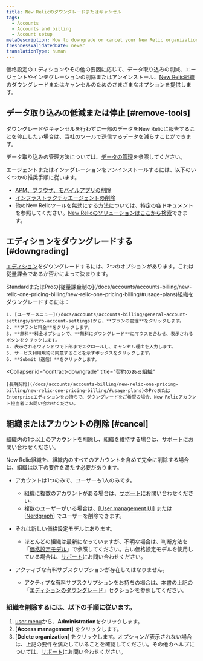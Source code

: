 ```yaml
---
title: New Relicのダウングレードまたはキャンセル
tags:
  - Accounts
  - Accounts and billing
  - Account setup
metaDescription: How to downgrade or cancel your New Relic organization.
freshnessValidatedDate: never
translationType: human
---
```


価格設定のエディションやその他の要因に応じて、データ取り込みの削減、エージェントやインテグレーションの削除またはアンインストール、[New Relic組織](/docs/accounts/accounts-billing/new-relic-one-pricing-users/new-relic-account-structure)のダウングレードまたはキャンセルのためのさまざまなオプションを提供します。

## データ取り込みの低減または停止 [#remove-tools]

ダウングレードやキャンセルを行わずに一部のデータをNew Relicに報告することを停止したい場合は、当社のツールで送信するデータを減らすことができます。

データ取り込みの管理方法については、[データの管理](/docs/telemetry-data-platform/get-data-new-relic/manage-data/manage-your-data)を参照してください。

エージェントまたはインテグレーションをアンインストールするには、以下のいくつかの推奨手順に従います。

* [APM、ブラウザ、モバイルアプリの削除](/docs/apm/new-relic-apm/maintenance/remove-applications-new-relic/)
* [インフラストラクチャエージェントの削除](/docs/infrastructure/install-infrastructure-agent/update-or-uninstall/uninstall-infrastructure-agent/)
* 他のNew Relicツールを無効にする方法については、特定の各ドキュメントを参照してください。[New Relicのソリューションはここから検索](https://newrelic.com/instant-observability/)できます。

## エディションをダウングレードする [#downgrading]

[エディション](/docs/accounts/accounts-billing/new-relic-one-pricing-billing/new-relic-one-pricing-billing/#editions)をダウングレードするには、2つのオプションがあります。これは従量課金であるか否かによって決まります。

<CollapserGroup>
  <Collapser
    id="payg-downgrade"
    title="従量課金制の組織"
  >
    StandardまたはProの[従量課金制の](/docs/accounts/accounts-billing/new-relic-one-pricing-billing/new-relic-one-pricing-billing/#usage-plans)組織をダウングレードするには：

    1. [ユーザーメニュー](/docs/accounts/accounts-billing/general-account-settings/intro-account-settings)から、**プランの管理**をクリックします。
    2. **プランと料金**をクリックします。
    3. **無料**料金オプションで、**無料にダウングレード**にマウスを合わせ、表示されるボタンをクリックします。
    4. 表示されるウィンドウで下部までスクロールし、キャンセル理由を入力します。
    5. サービス利用規約に同意することを示すボックスをクリックします。
    6. **Submit（送信）**をクリックします。
  </Collapser>

  <Collapser
    id="contract-downgrade"
    title="契約のある組織"
  >
    [長期契約](/docs/accounts/accounts-billing/new-relic-one-pricing-billing/new-relic-one-pricing-billing/#usage-plans)のProまたはEnterpriseエディションをお持ちで、ダウングレードをご希望の場合、New Relicアカウント担当者にお問い合わせください。
  </Collapser>
</CollapserGroup>

## 組織またはアカウントの削除 [#cancel]

組織内の1つ以上のアカウントを削除し、組織を維持する場合は、[サポート](/docs/using-new-relic/welcome-new-relic/get-started/find-help-use-support-portal)にお問い合わせください。

New Relic組織を、組織内のすべてのアカウントを含めて完全に削除する場合は、組織は以下の要件を満たす必要があります。

* アカウントは1つのみで、ユーザーも1人のみです。

  * 組織に複数のアカウントがある場合は、[サポート](/docs/using-new-relic/welcome-new-relic/get-started/find-help-use-support-portal)にお問い合わせください。
  * 複数のユーザーがいる場合は、\[[User management UI](/docs/accounts/accounts-billing/new-relic-one-user-management/user-management-ui-and-tasks/#delete-users)] または \[[Nerdgraph](/docs/apis/nerdgraph/examples/nerdgraph-manage-users/#delete-users)] でユーザーを削除できます。

* それは新しい価格設定モデルにあります。

  * ほとんどの組織は最新になっていますが、不明な場合は、判断方法を「[価格設定モデル](/docs/accounts/original-accounts-billing/original-product-based-pricing/overview-pricing-models/#determine-pricing)」で参照してください。古い価格設定モデルを使用している場合は、[サポート](/docs/using-new-relic/welcome-new-relic/get-started/find-help-use-support-portal)にお問い合わせください。

* アクティブな有料サブスクリプションが存在してはなりません。

  * アクティブな有料サブスクリプションをお持ちの場合は、本書の上記の「[エディションのダウングレード](#downgrading)」セクションを参照してください。

### 組織を削除するには、以下の手順に従います。

1. [user menu](/docs/accounts/accounts-billing/general-account-settings/intro-account-settings)から、**Administration**をクリックします。
2. \[**Access management**] をクリックします。
3. \[**Delete organization**] をクリックします。オプションが表示されない場合は、上記の要件を満たしていることを確認してください。その他のヘルプについては、[サポート](/docs/using-new-relic/welcome-new-relic/get-started/find-help-use-support-portal)にお問い合わせください。